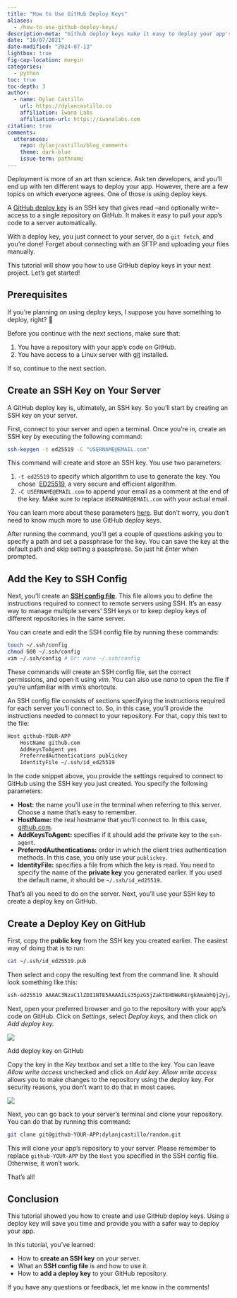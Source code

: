```yaml
---
title: "How to Use GitHub Deploy Keys"
aliases:
  - /how-to-use-github-deploy-keys/
description-meta: "Github deploy keys make it easy to deploy your app's code to a server. In this article, you'll learn how to create, configure, and use them."
date: "10/07/2021"
date-modified: "2024-07-13"
lightbox: true
fig-cap-location: margin
categories:
  - python
toc: true
toc-depth: 3
author:
  - name: Dylan Castillo
    url: https://dylancastillo.co
    affiliation: Iwana Labs
    affiliation-url: https://iwanalabs.com
citation: true
comments:
  utterances:
    repo: dylanjcastillo/blog_comments
    theme: dark-blue
    issue-term: pathname
---
```


Deployment is more of an art than science. Ask ten developers, and you'll end up with ten different ways to deploy your app. However, there are a few topics on which everyone agrees. One of those is using deploy keys.

A [GitHub deploy key](https://docs.github.com/en/developers/overview/managing-deploy-keys#deploy-keys) is an SSH key that gives read –and optionally write– access to a single repository on GitHub. It makes it easy to pull your app's code to a server automatically.

With a deploy key, you just connect to your server, do a `git fetch`, and you're done! Forget about connecting with an SFTP and uploading your files manually.

This tutorial will show you how to use GitHub deploy keys in your next project. Let's get started!

## Prerequisites

If you're planning on using deploy keys, I suppose you have something to deploy, right? 🤔

Before you continue with the next sections, make sure that:

1. You have a repository with your app's code on GitHub.
2. You have access to a Linux server with [git](https://git-scm.com/) installed.

If so, continue to the next section.

## Create an SSH Key on Your Server

A GitHub deploy key is, ultimately, an SSH key. So you'll start by creating an SSH key on your server.

First, connect to your server and open a terminal. Once you're in, create an SSH key by executing the following command:

```bash
ssh-keygen -t ed25519 -C "USERNAME@EMAIL.com"
```

‌This command will create and store an SSH key. You use two parameters:

1. `-t ed25519` to specify which algorithm to use to generate the key. You chose  [ED25519](https://ed25519.cr.yp.to/), a very secure and efficient algorithm.
2. `-C USERNAME@EMAIL.com` to append your email as a comment at the end of the key. Make sure to replace `USERNAME@EMAIL.com` with your actual email.

You can learn more about these parameters [here](https://manpages.ubuntu.com/manpages/xenial/man1/ssh-keygen.1.html). But don't worry, you don't need to know much more to use GitHub deploy keys.

After running the command, you'll get a couple of questions asking you to specify a path and set a passphrase for the key. You can save the key at the default path and skip setting a passphrase. So just hit _Enter_ when prompted.

## Add the Key to SSH Config

Next, you'll create an [**SSH config file**](https://man.openbsd.org/ssh_config.5). This file allows you to define the instructions required to connect to remote servers using SSH. It's an easy way to manage multiple servers' SSH keys or to keep deploy keys of different repositories in the same server.

You can create and edit the SSH config file by running these commands:

```bash
touch ~/.ssh/config
chmod 600 ~/.ssh/config
vim ~/.ssh/config # Or: nano ~/.ssh/config
```

These commands will create an SSH config file, set the correct permissions, and open it using _vim_. You can also use _nano_ to open the file if you're unfamiliar with vim's shortcuts.

An SSH config file consists of sections specifying the instructions required for each server you'll connect to. So, in this case, you'll provide the instructions needed to connect to your repository. For that, copy this text to the file:

```bash
Host github-YOUR-APP
	HostName github.com
    AddKeysToAgent yes
    PreferredAuthentications publickey
    IdentityFile ~/.ssh/id_ed25519
```

‌In the code snippet above, you provide the settings required to connect to GitHub using the SSH key you just created. You specify the following parameters:

- **Host:** the name you'll use in the terminal when referring to this server. Choose a name that's easy to remember.
- **HostName:** the real hostname that you'll connect to. In this case, [github.com](https://github.com).
- **AddKeysToAgent:** specifies if it should add the private key to the `ssh-agent`.
- **PreferredAuthentications:** order in which the client tries authentication methods. In this case, you only use your `publickey`.
- **IdentityFile:** specifies a file from which the key is read. You need to specify the name of the **private key** you generated earlier. If you used the default name, it should be `~/.ssh/id_ed25519`.

That's all you need to do on the server. Next, you'll use your SSH key to create a deploy key on GitHub.

## Create a Deploy Key on GitHub

First, copy the **public key** from the SSH key you created earlier. The easiest way of doing that is to run:

```bash
cat ~/.ssh/id_ed25519.pub
```

Then select and copy the resulting text from the command line. It should look something like this:

```bash
ssh-ed25519 AAAAC3NzaC1lZDI1NTE5AAAAILs35pzG5jZakTEHDWeRErgkAmabhQj2yj/onxlIQgli USERNAME@EMAIL.com
```

‌Next, open your preferred browser and go to the repository with your app's code on GitHub. Click on _Settings_, select _Deploy keys,_ and then click on _Add deploy key._

![](images/how-to-use-github-deploy-keys/Screenshot-2023-01-26-at-20.07.18.png)

Add deploy key on GitHub

Copy the key in the _Key_ textbox and set a title to the key. You can leave _Allow write access_ unchecked and click on _Add key_. _Allow write access_ allows you to make changes to the repository using the deploy key. For security reasons, you don't want to do that in most cases.

![](images/how-to-use-github-deploy-keys/Screenshot-2023-01-26-at-20.14.37.png)

Next, you can go back to your server's terminal and clone your repository. You can do that by running this command:

```bash
git clone git@github-YOUR-APP:dylanjcastillo/random.git
```

This will clone your app's repository to your server. Please remember to replace `github-YOUR-APP` by the `Host` you specified in the SSH config file. Otherwise, it won't work.

That's all!

## Conclusion

This tutorial showed you how to create and use GitHub deploy keys. Using a deploy key will save you time and provide you with a safer way to deploy your app.

In this tutorial, you've learned:

- How to **create an SSH key** on your server.
- What an **SSH config file** is and how to use it.
- How to **add a deploy key** to your GitHub repository.

If you have any questions or feedback, let me know in the comments!
